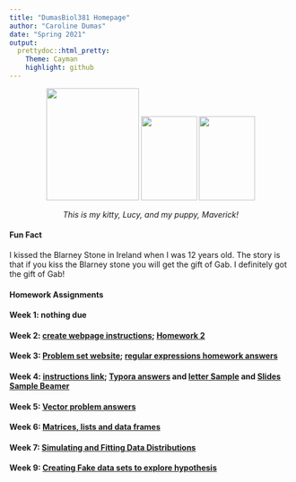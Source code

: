 ```yaml
---
title: "DumasBiol381 Homepage"
author: "Caroline Dumas"
date: "Spring 2021"
output: 
  prettydoc::html_pretty:
    Theme: Cayman
    highlight: github
---
```


<p align="center">
<img src="CarolineandMaverick.jpeg" width = "165" height ="200" /> <img src="Lucy.jpeg" width = "100" height ="150" /> <img src="Maverick.jpeg" width = "100" height ="150" />
<p align="center">
<p align="center">
*This is my kitty, Lucy, and my puppy, Maverick!*
<p align="center">

#### Fun Fact
I kissed the Blarney Stone in Ireland when I was 12 years old. The story is that if you kiss the Blarney stone you will get the gift of Gab. I definitely got the gift of Gab! 

#### Homework Assignments 

#### Week 1: nothing due 

#### Week 2: [create webpage instructions](https://gotellilab.github.io/Bio381/Homeworks/Homework02_S2021.html); [Homework 2](HW2.html)

#### Week 3: [Problem set website](https://gotellilab.github.io/Bio381/Homeworks/Homework03_S2021.html); [regular expressions homework answers](HW3.html)

#### Week 4: [instructions link](https://gotellilab.github.io/Bio381/Homeworks/Homework04_S2021.html); [Typora answers](Homework 4/Homework4Typora.html) and [letter Sample](Homework 4/SampleLetter.pdf) and [Slides Sample Beamer](Homework 4/SampleSlides.pdf)

#### Week 5: [Vector problem answers](HW5.html)

#### Week 6: [Matrices, lists and data frames](HW6.html)

#### Week 7: [Simulating and Fitting Data Distributions](HW7.html)

#### Week 9: [Creating Fake data sets to explore hypothesis](HW8.html)


